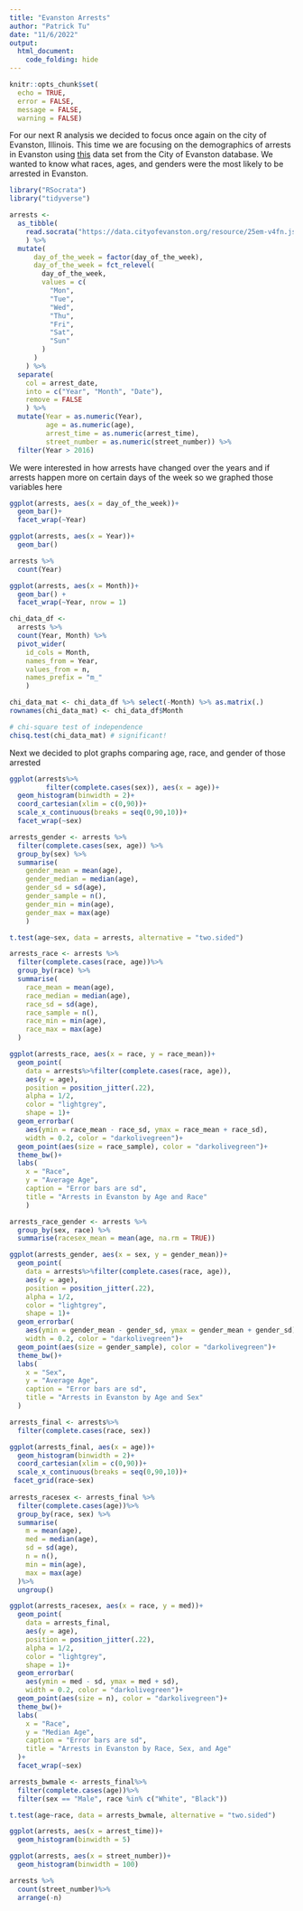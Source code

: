 ```yaml
---
title: "Evanston Arrests"
author: "Patrick Tu"
date: "11/6/2022"
output: 
  html_document:
    code_folding: hide
---
```


```r
knitr::opts_chunk$set(
  echo = TRUE,
  error = FALSE,
  message = FALSE,
  warning = FALSE)
```

For our next R analysis we decided to focus once again on the city of Evanston, Illinois. This time we are focusing on the demographics of arrests in Evanston using [this](https://data.cityofevanston.org/Police/Evanston-Arrests/25em-v4fn) data set from the City of Evanston database. We wanted to know what races, ages, and genders were the most likely to be arrested in Evanston. 

```r
library("RSocrata")
library("tidyverse")

arrests <- 
  as_tibble(
    read.socrata("https://data.cityofevanston.org/resource/25em-v4fn.json")
    ) %>%  
  mutate(
      day_of_the_week = factor(day_of_the_week),
      day_of_the_week = fct_relevel(
        day_of_the_week, 
        values = c(
          "Mon", 
          "Tue", 
          "Wed", 
          "Thu", 
          "Fri", 
          "Sat", 
          "Sun" 
        )
      )
    ) %>%
  separate(
    col = arrest_date, 
    into = c("Year", "Month", "Date"), 
    remove = FALSE
    ) %>%
  mutate(Year = as.numeric(Year), 
         age = as.numeric(age), 
         arrest_time = as.numeric(arrest_time),
         street_number = as.numeric(street_number)) %>%
  filter(Year > 2016)
```  

We were interested in how arrests have changed over the years and if arrests happen more on certain days of the week so we graphed those variables here

```r
ggplot(arrests, aes(x = day_of_the_week))+
  geom_bar()+
  facet_wrap(~Year)

ggplot(arrests, aes(x = Year))+
  geom_bar()

arrests %>%
  count(Year)

ggplot(arrests, aes(x = Month))+
  geom_bar() +
  facet_wrap(~Year, nrow = 1)
```



```r
chi_data_df <- 
  arrests %>% 
  count(Year, Month) %>%
  pivot_wider(
    id_cols = Month, 
    names_from = Year, 
    values_from = n, 
    names_prefix = "m_"
    )

chi_data_mat <- chi_data_df %>% select(-Month) %>% as.matrix(.)
rownames(chi_data_mat) <- chi_data_df$Month

# chi-square test of independence
chisq.test(chi_data_mat) # significant!
```

Next we decided to plot graphs comparing age, race, and gender of those arrested

```r
ggplot(arrests%>%
         filter(complete.cases(sex)), aes(x = age))+
  geom_histogram(binwidth = 2)+
  coord_cartesian(xlim = c(0,90))+
  scale_x_continuous(breaks = seq(0,90,10))+
  facet_wrap(~sex)

arrests_gender <- arrests %>%
  filter(complete.cases(sex, age)) %>%
  group_by(sex) %>%
  summarise(
    gender_mean = mean(age), 
    gender_median = median(age), 
    gender_sd = sd(age), 
    gender_sample = n(), 
    gender_min = min(age), 
    gender_max = max(age)
    )

t.test(age~sex, data = arrests, alternative = "two.sided")

arrests_race <- arrests %>%
  filter(complete.cases(race, age))%>%
  group_by(race) %>%
  summarise(
    race_mean = mean(age), 
    race_median = median(age), 
    race_sd = sd(age), 
    race_sample = n(), 
    race_min = min(age), 
    race_max = max(age)
  )

ggplot(arrests_race, aes(x = race, y = race_mean))+
  geom_point(
    data = arrests%>%filter(complete.cases(race, age)), 
    aes(y = age), 
    position = position_jitter(.22), 
    alpha = 1/2, 
    color = "lightgrey", 
    shape = 1)+
  geom_errorbar(
    aes(ymin = race_mean - race_sd, ymax = race_mean + race_sd), 
    width = 0.2, color = "darkolivegreen")+
  geom_point(aes(size = race_sample), color = "darkolivegreen")+
  theme_bw()+
  labs(
    x = "Race", 
    y = "Average Age", 
    caption = "Error bars are sd", 
    title = "Arrests in Evanston by Age and Race"
    )

arrests_race_gender <- arrests %>%
  group_by(sex, race) %>%
  summarise(racesex_mean = mean(age, na.rm = TRUE))

ggplot(arrests_gender, aes(x = sex, y = gender_mean))+
  geom_point(
    data = arrests%>%filter(complete.cases(race, age)), 
    aes(y = age), 
    position = position_jitter(.22), 
    alpha = 1/2, 
    color = "lightgrey", 
    shape = 1)+
  geom_errorbar(
    aes(ymin = gender_mean - gender_sd, ymax = gender_mean + gender_sd), 
    width = 0.2, color = "darkolivegreen")+
  geom_point(aes(size = gender_sample), color = "darkolivegreen")+
  theme_bw()+
  labs(
    x = "Sex", 
    y = "Average Age", 
    caption = "Error bars are sd", 
    title = "Arrests in Evanston by Age and Sex"
  )

arrests_final <- arrests%>%
  filter(complete.cases(race, sex))

ggplot(arrests_final, aes(x = age))+
  geom_histogram(binwidth = 2)+
  coord_cartesian(xlim = c(0,90))+
  scale_x_continuous(breaks = seq(0,90,10))+
 facet_grid(race~sex)
  
arrests_racesex <- arrests_final %>%
  filter(complete.cases(age))%>%
  group_by(race, sex) %>%
  summarise(
    m = mean(age), 
    med = median(age), 
    sd = sd(age), 
    n = n(), 
    min = min(age), 
    max = max(age)
  )%>%
  ungroup()

ggplot(arrests_racesex, aes(x = race, y = med))+
  geom_point(
    data = arrests_final, 
    aes(y = age), 
    position = position_jitter(.22), 
    alpha = 1/2, 
    color = "lightgrey", 
    shape = 1)+
  geom_errorbar(
    aes(ymin = med - sd, ymax = med + sd), 
    width = 0.2, color = "darkolivegreen")+
  geom_point(aes(size = n), color = "darkolivegreen")+
  theme_bw()+
  labs(
    x = "Race", 
    y = "Median Age", 
    caption = "Error bars are sd", 
    title = "Arrests in Evanston by Race, Sex, and Age"
  )+
  facet_wrap(~sex)
```

```r
arrests_bwmale <- arrests_final%>%
  filter(complete.cases(age))%>%
  filter(sex == "Male", race %in% c("White", "Black"))

t.test(age~race, data = arrests_bwmale, alternative = "two.sided")

ggplot(arrests, aes(x = arrest_time))+
  geom_histogram(binwidth = 5)

ggplot(arrests, aes(x = street_number))+
  geom_histogram(binwidth = 100)

arrests %>%
  count(street_number)%>%
  arrange(-n)
```
